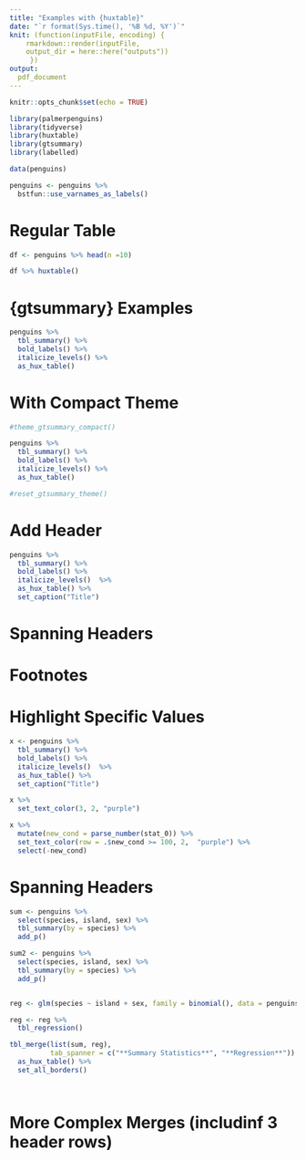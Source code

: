 ```yaml
---
title: "Examples with {huxtable}"
date: "`r format(Sys.time(), '%B %d, %Y')`"
knit: (function(inputFile, encoding) {
    rmarkdown::render(inputFile, 
    output_dir = here::here("outputs"))
     })
output:
  pdf_document
---
```


```r

knitr::opts_chunk$set(echo = TRUE)

library(palmerpenguins)
library(tidyverse)
library(huxtable)
library(gtsummary)
library(labelled)

data(penguins)

penguins <- penguins %>%
  bstfun::use_varnames_as_labels()


```

# Regular Table

```r
df <- penguins %>% head(n =10)

df %>% huxtable()


```



# {gtsummary} Examples

```r
penguins %>% 
  tbl_summary() %>%
  bold_labels() %>%
  italicize_levels() %>%
  as_hux_table()
```


# With Compact Theme

```r
#theme_gtsummary_compact()

penguins %>% 
  tbl_summary() %>%
  bold_labels() %>%
  italicize_levels() %>%
  as_hux_table()

#reset_gtsummary_theme()
```

# Add Header

```r
penguins %>% 
  tbl_summary() %>%
  bold_labels() %>%
  italicize_levels()  %>%
  as_hux_table() %>%
  set_caption("Title") 

```


# Spanning Headers



# Footnotes 


# Highlight Specific Values

```r
x <- penguins %>% 
  tbl_summary() %>%
  bold_labels() %>%
  italicize_levels()  %>%
  as_hux_table() %>%
  set_caption("Title") 

x %>%
  set_text_color(3, 2, "purple")
```



```r
x %>%
  mutate(new_cond = parse_number(stat_0)) %>%
  set_text_color(row = .$new_cond >= 100, 2,  "purple") %>%
  select(-new_cond)
```

# Spanning Headers

```r

sum <- penguins %>%
  select(species, island, sex) %>%
  tbl_summary(by = species) %>%
  add_p()

sum2 <- penguins %>%
  select(species, island, sex) %>%
  tbl_summary(by = species) %>%
  add_p()


reg <- glm(species ~ island + sex, family = binomial(), data = penguins)

reg <- reg %>%
  tbl_regression()

tbl_merge(list(sum, reg),
          tab_spanner = c("**Summary Statistics**", "**Regression**")) %>% 
  as_hux_table() %>%
  set_all_borders()




```

# More Complex Merges (includinf 3 header rows)


